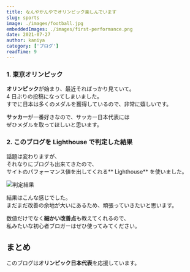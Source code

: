 ```yaml
---
title: なんやかんやでオリンピック楽しんでいます
slug: sports
image: ./images/football.jpg
embeddedImages: ./images/first-performance.png
date: 2021-07-27
author: kaniya
category: ['ブログ']
readTime: 9
---
```


### 1. 東京オリンピック

**オリンピック**が始まり、最近そればっかり見ていて。<br/>
4 日ぶりの投稿になってしまいました。<br/>
すでに日本は多くのメダルを獲得しているので、非常に嬉しいです。

**サッカー**が一番好きなので、サッカー日本代表には<br/>
ぜひメダルを取ってほしいと思います。

### 2. このブログを Lighthouse で判定した結果

話題は変わりますが、<br/>
それなりにブログも出来てきたので、<br/>
サイトのパフォーマンス値を出してくれる** Lighthouse** を使いました。

![判定結果](./images/first-performance.png)

結果はこんな感じでした。<br />
まだまだ改善の余地が大いにあるため、頑張っていきたいと思います。

数値だけでなく**細かい改善点**も教えてくれるので、<br />
私みたいな初心者ブロガーはぜひ使ってみてください。

## まとめ

このブログは**オリンピック日本代表**を応援しています。
